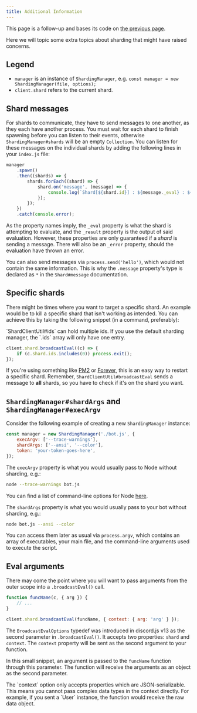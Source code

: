 ```yaml
---
title: Additional Information
---
```


<Callout>This page is a follow-up and bases its code on [the previous page](./).</Callout>

Here we will topic some extra topics about sharding that might have raised concerns.

## Legend

- `manager` is an instance of `ShardingManager`, e.g. `const manager = new ShardingManager(file, options);`
- `client.shard` refers to the current shard.

## Shard messages

For shards to communicate, they have to send messages to one another, as they each have another process. You must wait for each shard to finish spawning before you can listen to their events, otherwise `ShardingManager#shards` will be an empty `Collection`. You can listen for these messages on the individual shards by adding the following lines in your `index.js` file:

```js title="index.js"
manager
	.spawn()
	.then((shards) => {
		shards.forEach((shard) => {
			shard.on('message', (message) => {
				console.log(`Shard[${shard.id}] : ${message._eval} : ${message._result}`);
			});
		});
	})
	.catch(console.error);
```

As the property names imply, the `_eval` property is what the shard is attempting to evaluate, and the `_result` property is the output of said evaluation. However, these properties are only guaranteed if a _shard_ is sending a message. There will also be an `_error` property, should the evaluation have thrown an error.

You can also send messages via `process.send('hello')`, which would not contain the same information. This is why the `.message` property's type is declared as `*` in the `Shard#message` documentation.

## Specific shards

There might be times where you want to target a specific shard. An example would be to kill a specific shard that isn't working as intended. You can achieve this by taking the following snippet (in a command, preferably):

<Callout>
	`ShardClientUtil#ids` can hold multiple ids. If you use the default sharding manager, the `.ids` array will only have
	one entry.
</Callout>

```js
client.shard.broadcastEval((c) => {
	if (c.shard.ids.includes(0)) process.exit();
});
```

If you're using something like [PM2](http://pm2.keymetrics.io/) or [Forever](https://github.com/foreverjs/forever), this is an easy way to restart a specific shard. Remember, `ShardClientUtil#broadcastEval` sends a message to **all** shards, so you have to check if it's on the shard you want.

## `ShardingManager#shardArgs` and `ShardingManager#execArgv`

Consider the following example of creating a new `ShardingManager` instance:

```js
const manager = new ShardingManager('./bot.js', {
	execArgv: ['--trace-warnings'],
	shardArgs: ['--ansi', '--color'],
	token: 'your-token-goes-here',
});
```

The `execArgv` property is what you would usually pass to Node without sharding, e.g.:

```sh
node --trace-warnings bot.js
```

You can find a list of command-line options for Node [here](https://nodejs.org/api/cli.html).

The `shardArgs` property is what you would usually pass to your bot without sharding, e.g.:

```sh
node bot.js --ansi --color
```

You can access them later as usual via `process.argv`, which contains an array of executables, your main file, and the command-line arguments used to execute the script.

## Eval arguments

There may come the point where you will want to pass arguments from the outer scope into a `.broadcastEval()` call.

```js
function funcName(c, { arg }) {
	// ...
}

client.shard.broadcastEval(funcName, { context: { arg: 'arg' } });
```

The `BroadcastEvalOptions` typedef was introduced in discord.js v13 as the second parameter in `.broadcastEval()`. It accepts two properties: `shard` and `context`. The `context` property will be sent as the second argument to your function.

In this small snippet, an argument is passed to the `funcName` function through this parameter.
The function will receive the arguments as an object as the second parameter.

<Callout>
	The `context` option only accepts properties which are JSON-serializable. This means you cannot pass complex data
	types in the context directly. For example, if you sent a `User` instance, the function would receive the raw data
	object.
</Callout>
